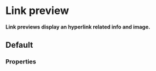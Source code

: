 # Link preview

**Link previews display an hyperlink related info and image.**

## Default

<DemoBlock demo="default" />

### Properties

<PropTable component="Link-preview" />
